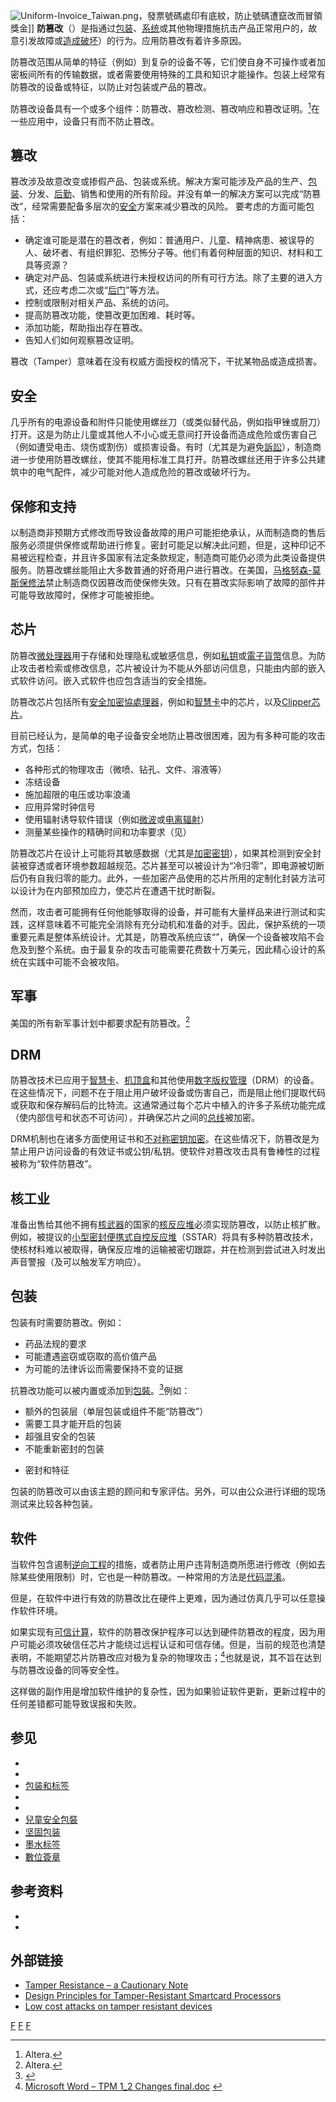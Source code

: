 {{NoteTA
|G1=IT
}}
{{校对翻译}}
[[File:Uniform-Invoice_Taiwan.png|right]]，發票號碼處印有底紋，防止號碼遭竄改而冒領獎金]]
'''防篡改'''（{{lang-en|'''Tamper resistance'''}}）是指通过[[包装|包装]]、[[系统|系统]]或其他物理措施抗击产品正常用户的{{le|篡改_(犯罪)|Tampering (crime)|篡改}}，故意引发故障或[[破坏行动|造成破坏]]）的行为。应用防篡改有着许多原因。

防篡改范围从简单的特征（例如{{tsl|en|List of screw drives#Tamper-resistant types|特殊样式的螺丝}}）到复杂的设备不等，它们使自身不可操作或者加密板间所有的传输数据，或者需要使用特殊的工具和知识才能操作。包装上经常有防篡改的设备或特征，以防止对包装或产品的篡改。

防篡改设备具有一个或多个组件：防篡改、篡改检测、篡改响应和篡改证明。<ref name="altera">Altera.
</ref>在一些应用中，设备只有{{tsl|en|Tamper-evident|篡改证明}}而不防止篡改。

== 篡改 ==
篡改涉及故意改变或掺假产品、包装或系统。解决方案可能涉及产品的生产、[[包装|包装]]、分发、[[后勤|后勤]]、销售和使用的所有阶段。并没有单一的解决方案可以完成“防篡改”，经常需要配备多层次的[[安全|安全]]方案来减少篡改的风险。
要考虑的方面可能包括：
* 确定谁可能是潜在的篡改者，例如：普通用户、儿童、精神病患、被误导的人、破坏者、有组织罪犯、恐怖分子等。他们有着何种层面的知识、材料和工具等资源？
* 确定对产品、包装或系统进行未授权访问的所有可行方法。除了主要的进入方式，还应考虑二次或“[[后门|后门]]”等方法。
* 控制或限制对相关产品、系统的访问。
* 提高防篡改功能，使篡改更加困难、耗时等。
* 添加{{tsl|en|Tamper-evident|篡改印记}}功能，帮助指出存在篡改。
* 告知人们如何观察篡改证明。
篡改（Tamper）意味着在没有权威方面授权的情况下，干扰某物品或造成损害。

== 安全 ==
几乎所有的电源设备和附件只能使用螺丝刀（或类似替代品，例如指甲锉或厨刀）打开。这是为防止儿童或其他人不小心或无意间打开设备而造成危险或伤害自己（例如遭受电击、烧伤或割伤）或损害设备。有时（尤其是为避免[[訴訟|訴訟]]），制造商进一步使用防篡改螺丝，使其不能用标准工具打开。防篡改螺丝还用于许多公共建筑中的电气配件，减少可能对他人造成危险的篡改或破坏行为。

== 保修和支持 ==
{{Expand section||time=2017-01-02T10:32:19+00:00}}
以制造商非预期方式修改而导致设备故障的用户可能拒绝承认，从而制造商的售后服务必须提供保修或帮助进行修复。{{tsl|en|Tamper-evident|篡改印记}}密封可能足以解决此问题，但是，这种印记不易被远程检查，并且许多国家有法定条款规定，制造商可能仍必须为此类设备提供服务。防篡改螺丝能阻止大多数普通的好奇用户进行篡改。在美国，[[马格努森-莫斯保修法|马格努森-莫斯保修法]]禁止制造商仅因篡改而使保修失效。{{Fact|date=December 2010}}只有在篡改实际影响了故障的部件并可能导致故障时，保修才可能被拒绝。

== 芯片 ==
防篡改[[微处理器|微处理器]]用于存储和处理隐私或敏感信息，例如[[公开密钥加密|私钥]]或[[電子貨幣|電子貨幣]]信息。为防止攻击者检索或修改信息，芯片被设计为不能从外部访问信息，只能由内部的嵌入式软件访问。嵌入式软件也应包含适当的安全措施。

防篡改芯片包括所有[[安全加密協處理器|安全加密協處理器]]，例如{{tsl|en|IBM 4758}}和[[智慧卡|智慧卡]]中的芯片，以及[[Clipper芯片|Clipper芯片]]。

目前已经认为，是简单的电子设备安全地防止篡改很困难，因为有多种可能的攻击方式，包括：
* 各种形式的物理攻击（微喷、钻孔、文件、溶液等）
* 冻结设备
* 施加超限的电压或功率浪涌
* 应用异常时钟信号
* 使用辐射诱导软件错误（例如[[微波|微波]]或[[游離輻射|电离辐射]]）
* 测量某些操作的精确时间和功率要求（见{{tsl|en|Power analysis|功率分析}}）
防篡改芯片在设计上可能将其敏感数据（尤其是[[加密密钥|加密密钥]]）{{tsl|en|Zeroisation|清零 (密码学)|歸零}}，如果其检测到安全封装被穿透或者环境参数超越规范。芯片甚至可以被设计为“冷归零”，即电源被切断后仍有自我归零的能力。此外，一些加密产品使用的芯片所用的定制化封装方法可以设计为在内部预加应力，使芯片在遭遇干扰时断裂。{{Fact|date=August 2012}}

然而，攻击者可能拥有任何他能够取得的设备，并可能有大量样品来进行测试和实践，这样意味着不可能完全消除有充分动机和准备的对手。因此，保护系统的一项重要元素是整体系统设计。尤其是，防篡改系统应该“{{tsl|en|Graceful failure|优雅失败}}”，确保一个设备被攻陷不会危及到整个系统。由于最复杂的攻击可能需要花费数十万美元，因此精心设计的系统在实践中可能不会被攻陷。

== 军事 ==
美国的所有新军事计划中都要求配有防篡改。<ref name="altera">Altera.
</ref>

== DRM ==
防篡改技术已应用于[[智慧卡|智慧卡]]、[[數位視訊轉換盒|机顶盒]]和其他使用[[数字版权管理|数字版权管理]]（DRM）的设备。在这些情况下，问题不在于阻止用户破坏设备或伤害自己，而是阻止他们提取代码或获取和保存解码后的比特流。这通常通过每个芯片中植入的许多子系统功能完成（使内部信号和状态不可访问），并确保芯片之间的[[总线|总线]]被加密。{{Fact|date=August 2012}}

DRM机制也在诸多方面使用证书和[[公开密钥加密|不对称密钥加密]]。在这些情况下，防篡改是为禁止用户访问设备的有效证书或公钥/私钥。使软件对篡改攻击具有鲁棒性的过程被称为“软件防篡改”。

== 核工业 ==
准备出售给其他不拥有[[核武器|核武器]]的国家的[[核反应堆|核反应堆]]必须实现防篡改，以防止核扩散。例如，被提议的[[小型密封便携式自控反应堆|小型密封便携式自控反应堆]]（SSTAR）将具有多种防篡改技术，使核材料难以被取得，确保反应堆的运输被密切跟踪，并在检测到尝试进入时发出声音警报（及可以触发军方响应）。

== 包装 ==
{{Expand section||time=2017-01-02T10:32:19+00:00}}
包装有时需要防篡改。例如：
* 药品法规的要求
* 可能遭遇盗窃或窃取的高价值产品
* 为可能的法律诉讼而需要保持不变的证据
抗篡改功能可以被内置或添加到[[包裝|包裝]]。<ref>{{Citation|last=Rosette|first=J L|title=Encyclopedia of Packaging Technology|publication-date=2010|year=2009|chapter=Tamper-Evident Packaging|publisher=Wiley|editor-last=Yam|editor-first=K L|ISBN=978-0-470-08704-6}}</ref>例如：
* 额外的包装层（单层包装或组件不能“防篡改”）
* 需要工具才能开启的包装
* 超强且安全的包装
* 不能重新密封的包装
* {{tsl|en|Tamper-evident|拆封印记}}密封和特征
包装的防篡改可以由该主题的顾问和专家评估。另外，可以由公众进行详细的现场测试来比较各种包装。

== 软件 ==
当软件包含遏制[[逆向工程|逆向工程]]的措施，或者防止用户违背制造商所愿进行修改（例如去除某些使用限制）时，它也是一种防篡改。一种常用的方法是[[代码混淆|代码混淆]]。

但是，在软件中进行有效的防篡改比在硬件上更难，因为通过仿真几乎可以任意操作软件环境。

如果实现有[[可信计算|可信计算]]，软件的防篡改保护程序可以达到硬件防篡改的程度，因为用户可能必须攻破信任芯片才能绕过远程认证和可信存储。但是，当前的规范也清楚表明，不能期望芯片防篡改应对极为复杂的物理攻击；<ref>[https://www.trustedcomputinggroup.org/groups/tpm/TPM_1_2_Changes_final.pdf Microsoft Word – TPM 1_2 Changes final.doc] {{webarchive|url=https://web.archive.org/web/20061003162252/https://www.trustedcomputinggroup.org/groups/tpm/TPM_1_2_Changes_final.pdf |date=2006-10-03 }}</ref>也就是说，其不旨在达到与防篡改设备的同等安全性。

这样做的副作用是增加软件维护的复杂性，因为如果验证软件更新，更新过程中的任何差错都可能导致误报和失败。

== 参见 ==
* {{tsl|en|Tamper-evident|拆封印记}}
* {{tsl|en|Chicago Tylenol murders|芝加哥Tylenol谋杀案}}
* [[包裝|包装和标签]]
* {{tsl|en|Package pilferage|包裹内容物窃取}}
* {{tsl|en|FIPS 140-2}}
* [[兒童安全包裝|兒童安全包裝]]
* [[坚固包装|坚固包装]]
* [[墨水标签|墨水标签]]
* [[數位簽章|數位簽章]]

== 参考资料 ==
{{reflist}}
* {{Cite journal|first1=Sean|last1= Smith |first2= Steve |last2=Weingart|title=Building a High-Performance, Programmable Secure Coprocessor|journal=Computer Networks|volume= 31|issue=9|pages=831–860 |year=1999|doi=10.1016/S1389-1286(98)00019-X}}
* {{cite book|url=https://books.google.com/books/about/Improving_tamper_evident_packaging.html?id=WZJKAAAAYAAJ|isbn=978-0877629061|title=Improving tamper-evident packaging: Problems, tests, and solutions|author1=Rosette|first1=Jack L|year=1992|access-date=2017-01-02|archive-date=2016-12-04|archive-url=https://web.archive.org/web/20161204020229/https://books.google.com/books/about/Improving_tamper_evident_packaging.html?id=WZJKAAAAYAAJ|dead-url=no}}

== 外部链接 ==
* [http://www.cl.cam.ac.uk/users/rja14/tamper.html Tamper Resistance – a Cautionary Note] {{Wayback|url=http://www.cl.cam.ac.uk/users/rja14/tamper.html |date=20060616200626 }}
* [http://www.cl.cam.ac.uk/~mgk25/sc99-tamper.pdf Design Principles for Tamper-Resistant Smartcard Processors] {{Wayback|url=http://www.cl.cam.ac.uk/~mgk25/sc99-tamper.pdf |date=20161104200856 }}
* [http://www.cl.cam.ac.uk/~mgk25/tamper2.pdf Low cost attacks on tamper resistant devices] {{Wayback|url=http://www.cl.cam.ac.uk/~mgk25/tamper2.pdf |date=20170309103736 }}

{{包装}}
[[Category:密码学|F]]
[[Category:包裝|F]]
[[Category:保安|F]]